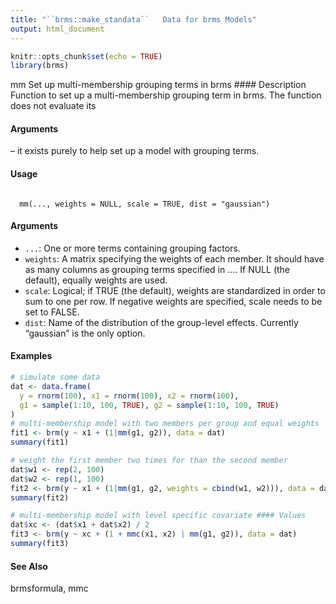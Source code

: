 ```yaml
---
title: "``brms::make_standata``   Data for brms Models"
output: html_document
---
```

  
```r
knitr::opts_chunk$set(echo = TRUE)
library(brms)
```

mm Set up multi-membership grouping terms in brms
#### Description 
Function to set up a multi-membership grouping term in brms. The function does not evaluate its

#### Arguments
– it exists purely to help set up a model with grouping terms.

#### Usage
<pre><code>
  mm(..., weights = NULL, scale = TRUE, dist = "gaussian")
</code></pre>
  
#### Arguments
* ``...``: One or more terms containing grouping factors.
* ``weights``: A matrix specifying the weights of each member. It should have as many columns as grouping terms specified in .... If NULL (the default), equally weights are used.
* ``scale``: Logical; if TRUE (the default), weights are standardized in order to sum to one per row. If negative weights are specified, scale needs to be set to FALSE.
* ``dist``: Name of the distribution of the group-level effects. Currently "gaussian" is the only option.

#### Examples
```r
# simulate some data
dat <- data.frame(
  y = rnorm(100), x1 = rnorm(100), x2 = rnorm(100),
  g1 = sample(1:10, 100, TRUE), g2 = sample(1:10, 100, TRUE)
)
# multi-membership model with two members per group and equal weights
fit1 <- brm(y ~ x1 + (1|mm(g1, g2)), data = dat)
summary(fit1)
```

```r
# weight the first member two times for than the second member
dat$w1 <- rep(2, 100)
dat$w2 <- rep(1, 100)
fit2 <- brm(y ~ x1 + (1|mm(g1, g2, weights = cbind(w1, w2))), data = dat)
summary(fit2)
```

```r
# multi-membership model with level specific covariate #### Values
dat$xc <- (dat$x1 + dat$x2) / 2
fit3 <- brm(y ~ xc + (1 + mmc(x1, x2) | mm(g1, g2)), data = dat)
summary(fit3)
```

#### See Also
brmsformula, mmc
